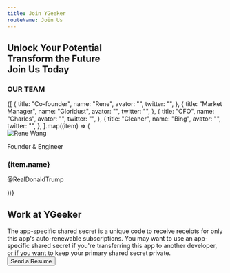 ```yaml
---
title: Join YGeeker
routeName: Join Us
---
```



<section className="flex min-h-[60vh] flex-col items-center justify-center space-y-12 px-2 sm:px-0">
	<div className="text-center">
		<h2 className="text-3xl font-bold uppercase text-slate-600">
			Unlock Your <span className="text-green-600">Potential</span>
			<br />
			Transform the
			<span className="text-blue-600">Future</span> <br /> Join Us Today
		</h2>
	</div>
</section>
<section className="mt-12 flex justify-center">
	<div className="w-full max-w-[900px] px-3 text-left">
		<h3 className="mb-4 text-2xl font-bold text-black">OUR TEAM</h3>
		<div className="grid grid-cols-2 gap-4 sm:grid-cols-3">
			{[
				{
					title: "Co-founder",
					name: "Rene",
					avator: "",
					twitter: "",
				},
				{
					title: "Market Manager",
					name: "Gloridust",
					avator: "",
					twitter: "",
				},
				{
					title: "CFO",
					name: "Charles",
					avator: "",
					twitter: "",
				},
				{
					title: "Cleaner",
					name: "Bing",
					avator: "",
					twitter: "",
				},
			].map((item) => (
				<div className="flex flex-col items-center rounded-xl bg-white">
					<img
						src="/image/team/charles.png"
						alt="Rene Wang"
						className="mb-2 rounded-lg"
					/>
					<div className="px-2 py-6 text-center">
						<p className="font-regular text-sm">
							Founder & Engineer
						</p>
						<h3 className="text-lg font-bold text-gray-700">
							{item.name}
						</h3>
						<p className="text-blue-500">@RealDonaldTrump</p>
					</div>
				</div>
			))}
		</div>
	</div>
</section>
<section className="mt-12 flex justify-center bg-blue-400 p-12 text-white">
	<div className="max-w-[900px] text-center">
		<h2 className="mb-4 text-3xl">Work at YGeeker</h2>
		<div>
			The app-specific shared secret is a unique code to receive receipts
			for only this app's auto-renewable subscriptions. You may want to
			use an app-specific shared secret if you're transferring this app to
			another developer, or if you want to keep your primary shared secret
			private.
		</div>
		<button className="mt-4 rounded-full bg-white px-6 py-2 text-blue-500 hover:bg-blue-100">
			Send a Resume
		</button>
	</div>
</section>
